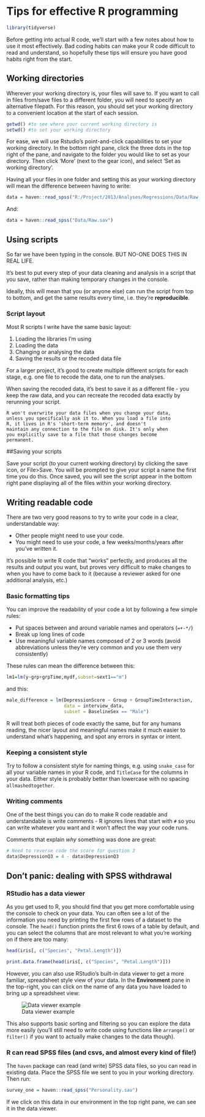 # Tips for effective R programming

```r
library(tidyverse)
```

Before getting into actual R code, we'll start with a few notes
about how to use it most effectively. Bad coding habits can
make your R code difficult to read and understand, so hopefully
these tips will ensure you have good habits right from the start.

## Working directories

Wherever your working directory is, your files will save to. If you want to call in files from/save files to a different folder, you will need to specify an alternative filepath. For this reason, you should set your working directory to a convenient location at the start of each session.

```r
getwd() #to see where your current working directory is
setwd() #to set your working directory
```
For ease, we will use Rstudio's point-and-click capabilities to set your working directory. In the bottom right pane, click the three dots in the top right of the pane, and navigate to the folder you would like to set as your directory. Then click 'More' (next to the gear icon), and select 'Set as working directory'.

Having all your files in one folder and setting this as your working directory will mean the difference between having to write:

```r
data = haven::read_spss("R:/Project/2013/Analyses/Regressions/Data/Raw.sav")
```

And:

```r
data = haven::read_spss("Data/Raw.sav")
```


## Using scripts

So far we have been typing in the console. BUT NO-ONE DOES THIS IN REAL LIFE.

It's best to put every step of your data cleaning and analysis
in a script that you save, rather than making temporary changes
in the console.

Ideally, this will mean that you (or anyone else) can run the script
from top to bottom, and get the same results every time, i.e. they're
**reproducible**. 

### Script layout

Most R scripts I write have the same basic layout:

1. Loading the libraries I'm using
2. Loading the data
3. Changing or analysing the data
4. Saving the results or the recoded data file

For a larger project, it's good to create multiple different scripts for
each stage, e.g. one file to recode the data, one to run the analyses.

When saving the recoded data, it's best to save it as a different file -
you keep the raw data, and you can recreate the recoded data
exactly by rerunning your script.

```block
R won't overwrite your data files when you change your data,
unless you specifically ask it to. When you load a file into
R, it lives in R's 'short-term memory', and doesn't 
maintain any connection to the file on disk. It's only when
you explicitly save to a file that those changes become
permanent.
```

##Saving your scripts

Save your script (to your current working directory) by clicking the save icon, or File>Save. You will be prompted to give your script a name the first time you do this. Once saved, you will see the script appear in the bottom right pane displaying all of the files within your working directory.




## Writing readable code

There are two very good reasons to try to write your code in
a clear, understandable way:

* Other people might need to use your code.
* You might need to use your code, a few weeks/months/years
  after you've written it.
  
It's possible to write R code that "works" perfectly, and
produces all the results and output you want, but proves
very difficult to make changes to when you have to come back
to it (because a reviewer asked for one additional analysis, etc.)
  
### Basic formatting tips

You can improve the readability of your code a lot by following
a few simple rules:

* Put spaces between and around variable names and operators (`=+-*/`)
* Break up long lines of code
* Use meaningful variable names composed of 2 or 3 words (avoid abbreviations
  unless they're very common and you use them very consistently)
  
These rules can mean the difference between this:

```r
lm1=lm(y~grp+grpTime,mydf,subset=sext1=="m")
```

and this:

```r
male_difference = lm(DepressionScore ~ Group + GroupTimeInteraction,
                     data = interview_data,
                     subset = BaselineSex == "Male")
```

R will treat both pieces of code exactly the same, but for any humans reading,
the nicer layout and meaningful names make it much easier to understand
what's happening, and spot any errors in syntax or intent.

### Keeping a consistent style

Try to follow a consistent style for naming things, e.g. using `snake_case` 
for all your variable names in your R code, and `TitleCase` for the 
columns in your data. Either style is probably better than lowercase with
no spacing `allmashedtogether`.

### Writing comments

One of the best things you can do to make R code readable and
understandable is write comments - R ignores lines that start with
`#` so you can write whatever you want and it won't affect
the way your code runs.

Comments that explain *why* something was done are great:

```r
# Need to reverse code the score for question 3
data$DepressionQ3 = 4 - data$DepressionQ3
```


## Don't panic: dealing with SPSS withdrawal

### RStudio has a data viewer

As you get used to R, you should find that you get more comfortable
using the console to check on your data. You can often see
a lot of the information you need by printing the first few
rows of a dataset to the console. The `head()` function prints
the first 6 rows of a table by default, and you can select the columns that
are most relevant to what you're working on if there are too many:

```r
head(iris[, c("Species", "Petal.Length")])
```

```r
print.data.frame(head(iris[, c("Species", "Petal.Length")]))
```

However, you can also use RStudio's built-in data viewer to get a more
familiar, spreadsheet style view of your data. In the **Environment**
pane in the top-right, you can click on the name of any data you
have loaded to bring up a spreadsheet view:

![Data viewer example](Images/RstudioDataViewer.png)

This also supports basic sorting and filtering so you can explore
the data more easily (you'll still need to write code using functions
like `arrange()` or `filter()` if you want to actually make
changes to the data though).

### R can read SPSS files (and csvs, and almost every kind of file!)

The `haven` package can read (and write) SPSS data files, so you
can read in existing data.
Place the SPSS file we sent to you in your working directory. Then run:

```r
survey_one = haven::read_spss("Personality.sav")
```

If we click on this data in our environment in the top right pane, we can see it in the data viewer.

